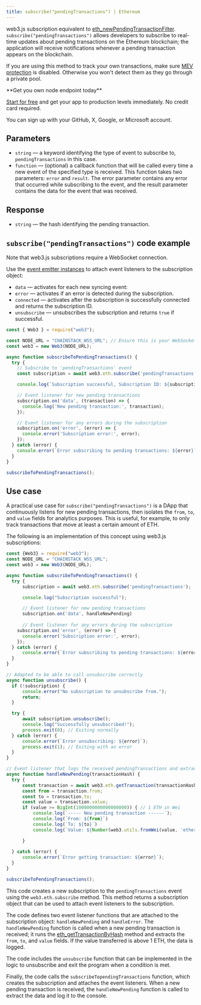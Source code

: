 ---
title: subscribe("pendingTransactions") | Ethereum
---

web3.js subscription equivalent to [eth\_newPendingTransactionFilter](/api-reference/ethereum_node_api/transaction_info/eth_newPendingTransactionFilter). `subscribe("pendingTransactions")` allows developers to subscribe to real-time updates about pending transactions on the Ethereum blockchain; the application will receive notifications whenever a pending transaction appears on the blockchain.

If you are using this method to track your own transactions, make sure [MEV protection](/docs/mev-protection) is disabled. Otherwise you won't detect them as they go through a private pool.

<Check>
**Get you own node endpoint today**

[Start for free](https://console.chainstack.com/) and get your app to production levels immediately. No credit card required.

You can sign up with your GitHub, X, Google, or Microsoft account.
</Check>


## Parameters

* `string` — a keyword identifying the type of event to subscribe to, `pendingTransactions` in this case.
* `function` — (optional) a callback function that will be called every time a new event of the specified type is received. This function takes two parameters: `error` and `result`. The error parameter contains any error that occurred while subscribing to the event, and the result parameter contains the data for the event that was received.

## Response

* `string` — the hash identifying the pending transaction.

## `subscribe("pendingTransactions")` code example

<Note>
Note that web3.js subscriptions require a WebSocket connection.
</Note>


Use the [event emitter instances](https://web3js.readthedocs.io/en/v1.2.11/web3-eth-subscribe.html#eth-subscription-return) to attach event listeners to the subscription object:

* `data` — activates for each new syncing event:
* `error` — activates if an error is detected during the subscription.
* `connected` — activates after the subscription is successfully connected and returns the subscription ID.
* `unsubscribe` — unsubscribes the subscription and returns `true` if successful.

```javascript index.js
const { Web3 } = require("web3");

const NODE_URL = "CHAINSTACK_WSS_URL"; // Ensure this is your WebSocket endpoint
const web3 = new Web3(NODE_URL);

async function subscribeToPendingTransactions() {
  try {
    // Subscribe to 'pendingTransactions' event
    const subscription = await web3.eth.subscribe('pendingTransactions');

    console.log(`Subscription successful, Subscription ID: ${subscription.id}`);

    // Event listener for new pending transactions
    subscription.on('data', (transaction) => {
      console.log('New pending transaction:', transaction);
    });

    // Event listener for any errors during the subscription
    subscription.on('error', (error) => {
      console.error('Subscription error:', error);
    });
  } catch (error) {
    console.error(`Error subscribing to pending transactions: ${error}`);
  }
}

subscribeToPendingTransactions();
```


## Use case

A practical use case for `subscribe("pendingTransactions")` is a DApp that continuously listens for new pending transactions, then isolates the `from`, `to`, and `value` fields for analytics purposes. This is useful, for example, to only track transactions that move at least a certain amount of ETH.

The following is an implementation of this concept using web3.js subscriptions:

```javascript index.js
const {Web3} = require("web3");
const NODE_URL = "CHAINSTACK_WSS_URL";
const web3 = new Web3(NODE_URL);

async function subscribeToPendingTransactions() {
  try {
      subscription = await web3.eth.subscribe('pendingTransactions');

      console.log("Subscription successful");

      // Event listener for new pending transactions
      subscription.on('data', handleNewPending)
      
      // Event listener for any errors during the subscription
    subscription.on('error', (error) => {
      console.error('Subscription error:', error);
    });
  } catch (error) {
      console.error(`Error subscribing to pending transactions: ${error}`);
  }
}

// Adapted to be able to call unsubscribe correctly
async function unsubscribe() {
  if (!subscription) {
      console.error("No subscription to unsubscribe from.");
      return;
  }

  try {
      await subscription.unsubscribe();
      console.log("Successfully unsubscribed!");
      process.exit(0); // Exiting normally
  } catch (error) {
      console.error(`Error unsubscribing: ${error}`);
      process.exit(1); // Exiting with an error
  }
}

// Event listener that logs the received pendingTransactions and extracts from, to, and value fields
async function handleNewPending(transactionHash) {
  try {
      const transaction = await web3.eth.getTransaction(transactionHash);
      const from = transaction.from;
      const to = transaction.to;
      const value = transaction.value;
      if (value >= BigInt(1000000000000000000)) { // 1 ETH in Wei
          console.log(`----- New pending transaction ------`);
          console.log(`From: ${from}`)
          console.log(`To: ${to}`)
          console.log(`Value: ${Number(web3.utils.fromWei(value, 'ether')).toFixed(2)} ETH \n`)

      }
      
  } catch (error) {
      console.error(`Error getting transaction: ${error}`);
  }
}

subscribeToPendingTransactions();
```


This code creates a new subscription to the `pendingTransactions` event using the `web3.eth.subscribe` method. This method returns a subscription object that can be used to attach event listeners to the subscription.

The code defines two event listener functions that are attached to the subscription object: `handleNewPending` and `handleError`. The `handleNewPending` function is called when a new pending transaction is received; it runs the [eth\_getTransactionByHash](/api-reference/ethereum_node_api/transaction_info/eth_getTransactionByHash) method and extracts the `from`, `to`, and `value` fields. If the value transferred is above 1 ETH, the data is logged.

The code includes the `unsubscribe` function that can be implemented in the logic to unsubscribe and exit the program when a condition is met.

Finally, the code calls the `subscribeTopendingTransactions` function, which creates the subscription and attaches the event listeners. When a new pending transaction is received, the `handleNewPending` function is called to extract the data and log it to the console.